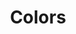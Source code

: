---
title: Colors
tabs: ['General', 'Colors', 'Style']
description: Usage instructions for charts and graphs
---